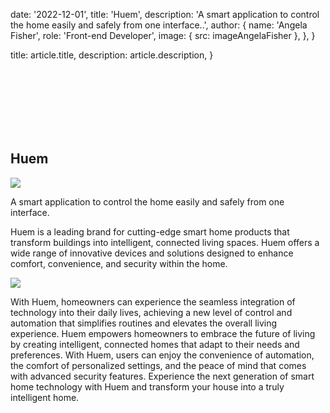 
  date: '2022-12-01',
  title: 'Huem',
  description:
    'A smart application to control the home easily and safely from one interface..',
  author: {
    name: 'Angela Fisher',
    role: 'Front-end Developer',
    image: { src: imageAngelaFisher },
  },
}

  title: article.title,
  description: article.description,
}

<br />
<br />
<br />
<br />
<br />
<br />

## Huem

![](./huem.png)

A smart application to control the home easily and safely from one interface.

Huem is a leading brand for cutting-edge smart home products that transform buildings into intelligent,
connected living spaces. Huem offers a wide range of innovative devices and solutions designed to enhance comfort,
convenience, and security within the home.

![](./himg.png)


With Huem, homeowners can experience the seamless integration of technology into their daily lives, achieving a new level
of control and automation that simplifies routines and elevates the overall living experience.
Huem empowers homeowners to embrace the future of living by creating intelligent,
connected homes that adapt to their needs and preferences. With Huem, users can enjoy the convenience of automation,
the comfort of personalized settings, and the peace of mind that comes with advanced security features.
Experience the next generation of smart home technology with Huem and transform your house into a truly intelligent home.

